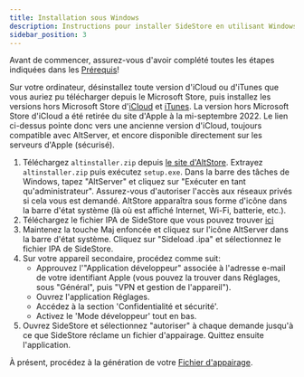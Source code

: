 ```yaml
---
title: Installation sous Windows
description: Instructions pour installer SideStore en utilisant Windows
sidebar_position: 3
---
```


Avant de commencer, assurez-vous d'avoir complété toutes les étapes indiquées dans les [Prérequis](prerequisites)!

Sur votre ordinateur, désinstallez toute version d'iCloud ou d'iTunes que vous auriez pu télécharger depuis le Microsoft Store, puis installez les versions hors Microsoft Store d'[iCloud](https://updates.cdn-apple.com/2020/windows/001-39935-20200911-1A70AA56-F448-11EA-8CC0-99D41950005E/iCloudSetup.exe) et [iTunes](https://apple.com/itunes.download/win64). La version hors Microsoft Store d'iCloud a été retirée du site d'Apple à la mi-septembre 2022. Le lien ci-dessus pointe donc vers une ancienne version d'iCloud, toujours compatible avec AltServer, et encore disponible directement sur les serveurs d'Apple (sécurisé).

1. Téléchargez `altinstaller.zip` depuis [le site d'AltStore](https://cdn.altstore.io/file/altstore/altinstaller.zip). Extrayez `altinstaller.zip` puis exécutez `setup.exe`. Dans la barre des tâches de Windows, tapez "AltServer" et cliquez sur "Exécuter en tant qu'administrateur". Assurez-vous d'autoriser l'accès aux réseaux privés si cela vous est demandé. AltStore apparaîtra sous forme d'icône dans la barre d'état système (là où est affiché Internet, Wi-Fi, batterie, etc.).
2. Téléchargez le fichier IPA de SideStore que vous pouvez trouver [ici](https://github.com/sidestore/sidestore/releases/latest/download/sidestore.ipa)
3. Maintenez la touche Maj enfoncée et cliquez sur l'icône AltServer dans la barre d'état système. Cliquez sur "Sideload .ipa" et sélectionnez le fichier IPA de SideStore.
4. Sur votre appareil secondaire, procédez comme suit:
    * Approuvez l'"Application développeur" associée à l'adresse e-mail de votre identifiant Apple (vous pouvez la trouver dans Réglages, sous "Général", puis "VPN et gestion de l'appareil").
    * Ouvrez l'application Réglages.
    * Accédez à la section 'Confidentialité et sécurité'.
    * Activez le 'Mode développeur' tout en bas.
5. Ouvrez SideStore et sélectionnez "autoriser" à chaque demande jusqu'à ce que SideStore réclame un fichier d'appairage. Quittez ensuite l'application.

À présent, procédez à la génération de votre [Fichier d'appairage](pairing-file).
